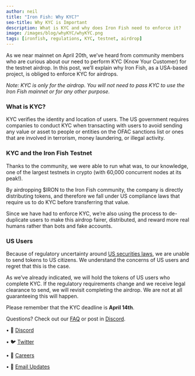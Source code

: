 ```yaml
---
author: neil
title: "Iron Fish: Why KYC?"
seo-title: Why KYC is Important
description: What is KYC and why does Iron Fish need to enforce it?
image: /images/blog/whyKYC/whyKYC.png
tags: [ironfish, regulations, KYC, testnet, airdrop]
---
```


As we near mainnet on April 20th, we’ve heard from community members who are curious about our need to perform KYC (Know Your Customer) for the testnet airdrop. In this post, we’ll explain why Iron Fish, as a USA-based project, is obliged to enforce KYC for airdrops.

*Note: KYC is only for the airdrop. You will not need to pass KYC to use the Iron Fish mainnet or for any other purpose.*

### What is KYC?

KYC verifies the identity and location of users. The US government requires companies to conduct KYC when transacting with users to avoid sending any value or asset to people or entities on the OFAC sanctions list or ones that are involved in terrorism, money laundering, or illegal activity.

### KYC and the Iron Fish Testnet

Thanks to the community, we were able to run what was, to our knowledge, one of the largest testnets in crypto (with 60,000 concurrent nodes at its peak!).

By airdropping $IRON to the Iron Fish community, the company is directly distributing tokens, and therefore we fall under US compliance laws that require us to do KYC before transferring that value.

Since we have had to enforce KYC, we’re also using the process to de-duplicate users to make this airdrop fairer, distributed, and reward more real humans rather than bots and fake accounts.

### US Users

Because of regulatory uncertainty around [US securities laws](https://www.globallegalinsights.com/practice-areas/blockchain-laws-and-regulations/usa), we are unable to send tokens to US citizens. We understand the concerns of US users and regret that this is the case.

As we’ve already indicated, we will hold the tokens of US users who complete KYC. If the regulatory requirements change and we receive legal clearance to send, we will revisit completing the airdrop. We are not at all guaranteeing this will happen.

Please remember that the KYC deadline is **April 14th**.


Questions? Check out our [FAQ](https://ironfish.network/faq) or post in [Discord](https://discord.com/invite/EkQkEcm8DH).



• 🎤 [Discord](https://discord.ironfish.network)

• 🐦 [Twitter](https://twitter.com/ironfishcrypto)

• 🚀 [Careers](https://ironfish.network/careers)

• 📧 [Email Updates](https://ironfish.network/#email-signup)
